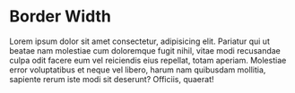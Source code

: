 
<Meta title="scss/Light/BorderWidth" />

# Border Width

Lorem ipsum dolor sit amet consectetur, adipisicing elit. Pariatur qui ut
beatae nam molestiae cum doloremque fugit nihil, vitae modi recusandae culpa
odit facere eum vel reiciendis eius repellat, totam aperiam. Molestiae error
voluptatibus et neque vel libero, harum nam quibusdam mollitia, sapiente rerum
iste modi sit deserunt? Officiis, quaerat!


<DesignTokenDocBlock categoryName="dist/web/scss/Light/borderWidth.scss" maxHeight={10000} />
